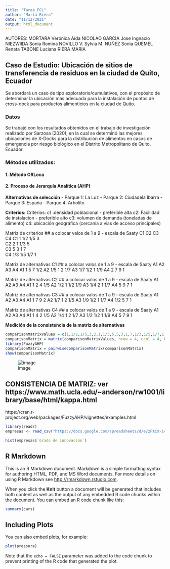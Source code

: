 ```yaml
---
title: "Tarea_FCL"
author: "María Riera"
date: "11/12/2021"
output: html_document
---
```


AUTORES:
MORTARA Verónica Aída
NICOLAO GARCIA Jose Ingnacio
NIEZWIIDA Sonia Romina
NOVILLO V. Sylvia M.
NUÑEZ Sonia
QUEMEL Renata
TABONE Luciana
RIERA MARIA 

## Caso de Estudio: Ubicación de sitios de transferencia de residuos en la ciudad de Quito, Ecuador

Se abordará un caso de tipo exploratorio/cumulativos, con el propósito de determinar la ubicación más adecuada para la instalación de puntos de cross-dock para productos alimenticios en la ciudad de Quito.

### Datos

Se trabajó con los resultados obtenidos en el trabajo de investigación realizado por Sarzosa (2020), en la cual se determinó las mejores ubicaciones de X-Docks para la distribución de alimentos en casos de emergencia por riesgo biológico en el Distrito Metropolitano de Quito, Ecuador.

### Métodos utilizados:


#### 1. Método ORLoca



#### 2. Proceso de Jerarquía Analítica (AHP)

**Alternativas de selección**
- Parque 1: La Luz
- Parque 2: Ciudadela Ibarra
- Parque 3: España
- Parque 4: Arbolito

**Criterios:**
Criterios:
c1 :densidad poblacional - preferible alta
c2: Facilidad de instalacion  - preferible alto
c3: volumen de demanda (toneladas de alimento)
c4: ubicación geográfica (cercania a vias de acceso principales)


Matriz de criterios
## a colocar valos de 1 a 9  - escala de Saaty
	C1	C2	C3	C4
C1	1	1/2	1/5	3	
C2	2	1	1/3	5	
C3	5	3	1	7	
C4	1/3	1/5	1/7	1	

Matriz de alternativas C1
## a colocar valos de 1 a 9  - escala de Saaty
	A1	A2	A3	A4
A1	1	5	7	1/2
A2	1/5	1	2	1/7
A3	1/7	1/2	1	1/9	
A4	2	7 	9	1

Matriz de alternativas C2
## a colocar valos de 1 a 9  - escala de Saaty
	A1	A2	A3	A4
A1	1	2	4	1/5
A2	1/2	1	1/2	1/9
A3	1/4	2	1	1/7	
A4	5	9 	7	1

Matriz de alternativas C3
## a colocar valos de 1 a 9  - escala de Saaty
	A1	A2	A3	A4
A1	1	7	9	2
A2	1/7	1	2	1/5
A3	1/9	1/2	1	1/7	
A4	1/2	5 	7	1

Matriz de alternativas C4
## a colocar valos de 1 a 9  - escala de Saaty
	A1	A2	A3	A4
A1	1	4	2	1/5
A2	1/4	1	2	1/7
A3	1/2	1/2	1	1/9	
A4	5	 7 	9	1


**Medición de la consistencia de la matriz de alternativas**


```r
comparisonMatrixValues = c(1,1/2,1/5,3,2,1,1/3,5,5,3,1,7,1/3,1/5,1/7,1)
comparisonMatrix = matrix(comparisonMatrixValues, nrow = 4, ncol = 4, byrow = TRUE)
library(FuzzyAHP)
comparisonMatrix = pairwiseComparisonMatrix(comparisonMatrix)
show(comparisonMatrix)
```

![image](https://user-images.githubusercontent.com/95756862/145688943-10c5d820-5607-470f-846c-1792d1ce3f37.png)

## CONSISTENCIA DE MATRIZ: ver https://www.math.ucla.edu/~anderson/rw1001/library/base/html/kappa.html
https://cran.r-project.org/web/packages/FuzzyAHP/vignettes/examples.html

```r
library(readr)
empresas <- read_csv("https://docs.google.com/spreadsheets/d/e/2PACX-1vSoscPk0Y_eMo7hVRk-oAgw1x6QfRWR9P8nPTEppCYHAE9zwsSup4O5Z9UHtOYUVKzLO9scFZf4neLg/pub?output=csv")
```

```r
hist(empresas$`Grado de innovación`)
```

## R Markdown

This is an R Markdown document. Markdown is a simple formatting syntax for authoring HTML, PDF, and MS Word documents. For more details on using R Markdown see <http://rmarkdown.rstudio.com>.

When you click the **Knit** button a document will be generated that includes both content as well as the output of any embedded R code chunks within the document. You can embed an R code chunk like this:

```r
summary(cars)
```

## Including Plots

You can also embed plots, for example:

```r
plot(pressure)
```

Note that the `echo = FALSE` parameter was added to the code chunk to prevent printing of the R code that generated the plot.
